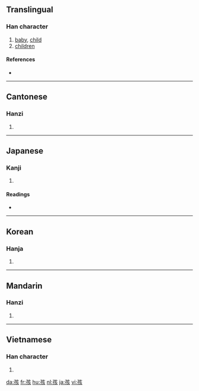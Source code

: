 ==Translingual==

===Han character===
{{Han char|rn=39|rad=子|as=06|sn=9|four=1048<sub>2</sub>|canj=弓木卜女人 (NDYVO)}}

# [[baby]], [[child]]
# [[children]]

====References====
* {{Han ref|kx=0279.150|dkj=06977|dj=0548.100|hdz=21015.110|uh=5B69|ud=23401|bh=ABC4|bd=43972}}

----

==Cantonese==

===Hanzi===
{{yue-hanzi|jyut=|y=haai4}}

# {{defn|Cantonese|sort=子06}}

----

==Japanese==

===Kanji===
{{ja-kanji|grade=|rs=子06}}

# {{defn|Japanese}}

====Readings====
* {{ja-readings|on=[[かい]] (kai), [[がい]] (gai)|kun=[[ちのみご]] (chinomigo)}}

----

==Korean==

===Hanja===
{{ko-hanja|hangeul=해|rv=hae|mr=hae}}

# {{defn|Korean|sort=子06}}

----

==Mandarin==

===Hanzi===
{{cmn-hanzi|pin=[[hái]] ([[hai2]])|wg=hai<sup>2</sup>}}

# {{defn|Mandarin|sort=子06}}

----

==Vietnamese==

===Han character===
{{vi-hantu|[[hài]], [[hời]]|rs=子06}}

# {{defn|Vietnamese|sort=子06}}

[[da:孩]]
[[fr:孩]]
[[hu:孩]]
[[nl:孩]]
[[ja:孩]]
[[vi:孩]]